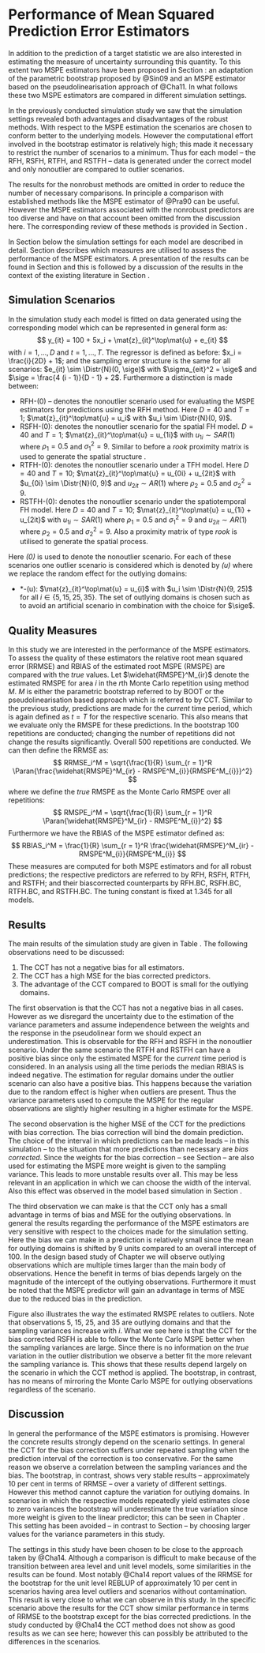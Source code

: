 # Performance of Mean Squared Prediction Error Estimators
\label{sec:results_mse}

In addition to the prediction of a target statistic we are also interested in
estimating the measure of uncertainty surrounding this quantity. To this extent
two MSPE estimators have been proposed in Section \ref{sec:theory_rfh_mse}: an
adaptation of the parametric bootstrap proposed by @Sin09 and an MSPE estimator
based on the pseudolinearisation approach of @Cha11. In what follows these two
MSPE estimators are compared in different simulation settings.

In the previously conducted simulation study we saw that the simulation settings
revealed both advantages and disadvantages of the robust methods. With respect 
to the MSPE estimation the scenarios are chosen to conform better to the 
underlying models. However the computational effort involved in the bootstrap 
estimator is relatively high; this made it necessary to restrict the number 
of scenarios to a minimum. Thus for each model -- the RFH, RSFH, RTFH, and RSTFH
-- data is generated under the correct model and only non\hyp{}outlier are
compared to outlier scenarios.

The results for the non\hyp{}robust methods are omitted in order to reduce the 
number of necessary comparisons. In principle a comparison with established 
methods like the MSPE estimator of @Pra90 can be useful. However the MSPE 
estimators associated with the non\hyp{}robust predictors are too diverse and
have on that account been omitted from the discussion here. The corresponding 
review of these methods is provided in Section
\ref{sec:theory_sae_fh_extensions}.

In Section \ref{sec:results_mse_scenarios} below the simulation settings for
each model are described in detail. Section \ref{sec:results_mse_qm} describes
which measures are utilised to assess the performance of the MSPE estimators. A
presentation of the results can be found in Section 
\ref{sec:results_mse_results} and this is followed by a discussion of the
results in the context of the existing literature in Section
\ref{sec:results_mse_discussion}.


## Simulation Scenarios
\label{sec:results_mse_scenarios}

In the simulation study each model is fitted on data generated using the
corresponding model which can be represented in general form as:
$$
y_{it} = 100 + 5x_i + \mat{z}_{it}^\top\mat{u} + e_{it}
$$
with $i = 1, \dots, D$ and $t = 1, \dots, T$. The regressor is defined as 
before: $x_i = \frac{i}{2D} + 1$; and the sampling error structure is the same 
for all scenarios: $e_{it} \sim \Distr{N}(0, \sige)$ with $\sigma_{eit}^2 = 
\sige$ and $\sige = \frac{4 (i - 1)}{D - 1} + 2$. Furthermore a distinction is
made between:

- RFH-(0) -- denotes the non\hyp{}outlier scenario used for evaluating the MSPE
estimators for predictions using the RFH method. Here $D = 40$ and $T = 1$;
$\mat{z}_{it}^\top\mat{u} = u_i$ with $u_i \sim \Distr{N}(0, 9)$.
- RSFH-(0): denotes the non\hyp{}outlier scenario for the spatial FH model. $D =
40$ and $T = 1$; $\mat{z}_{it}^\top\mat{u} = u_{1i}$ with $u_{1i} \sim SAR(1)$
where $\rho_1 = 0.5$ and $\sigma_1^2 = 9$. Similar to before a *rook* proximity
matrix is used to generate the spatial structure \citep[250]{Biv08}.
- RTFH-(0): denotes the non\hyp{}outlier scenario under a TFH model. Here $D =
40$ and $T = 10$; $\mat{z}_{it}^\top\mat{u} = u_{0i} + u_{2it}$ with $u_{0i}
\sim \Distr{N}(0, 9)$ and $u_{2it} \sim AR(1)$ where $\rho_2 = 0.5$ and
$\sigma_2^2 = 9$.
- RSTFH-(0): denotes the non\hyp{}outlier scenario under the
spatio\hyp{}temporal FH model. Here $D = 40$ and $T = 10$;
$\mat{z}_{it}^\top\mat{u} = u_{1i} + u_{2it}$ with $u_{1i} \sim SAR(1)$ where
$\rho_1 = 0.5$ and $\sigma_1^2 = 9$ and $u_{2it} \sim AR(1)$ where $\rho_2 =
0.5$ and $\sigma_2^2 = 9$. Also a proximity matrix of type *rook* is utilised to
generate the spatial process.

\noindent Here *(0)* is used to denote the non\hyp{}outlier scenario. For each
of these scenarios one outlier scenario is considered which is denoted by *(u)*
where we replace the random effect for the outlying domains:

- *-(u): $\mat{z}_{it}^\top\mat{u} = u_{i}$ with $u_i \sim \Distr{N}(9, 25)$ for
all $i \in \{5, 15, 25, 35\}$. The set of outlying domains is chosen such as to 
avoid an artificial scenario in combination with the choice for $\sige$.

## Quality Measures
\label{sec:results_mse_qm}

In this study we are interested in the performance of the MSPE estimators. To 
assess the quality of these estimators the relative root mean squared error
(RRMSE) and RBIAS of the estimated root MSPE (RMSPE) are compared with the
*true* values. Let $\widehat{RMSPE}^M_{ir}$ denote the estimated RMSPE for area
$i$ in the $r$th Monte Carlo repetition using method $M$. $M$ is either the
parametric bootstrap referred to by BOOT or the pseudolinearisation based
approach which is referred to by CCT. Similar to the previous study, predictions
are made for the *current* time period, which is again defined as $t = T$ for 
the respective scenario. This also means that we evaluate only the RMSPE for 
these predictions. In the bootstrap 100 repetitions are conducted; changing the 
number of repetitions did not change the results significantly. Overall 500
repetitions are conducted. We can then define the RRMSE as:
$$
RRMSE_i^M = \sqrt{\frac{1}{R} \sum_{r = 1}^R \Paran{\frac{\widehat{RMSPE}^M_{ir} - RMSPE^M_{i}}{RMSPE^M_{i}}}^2}
$$
where we define the *true* RMSPE as the Monte Carlo RMSPE over all repetitions:
$$
RMSPE_i^M = \sqrt{\frac{1}{R} \sum_{r = 1}^R \Paran{\widehat{RMSPE}^M_{ir} - RMSPE^M_{i}}^2}
$$
Furthermore we have the RBIAS of the MSPE
estimator defined as:
$$
RBIAS_i^M = \frac{1}{R} \sum_{r = 1}^R \frac{\widehat{RMSPE}^M_{ir} - RMSPE^M_{i}}{RMSPE^M_{i}}
$$
These measures are computed for both MSPE estimators and for all robust 
predictions; the respective predictors are referred to by RFH, RSFH, RTFH, and 
RSTFH; and their bias\hyp{}corrected counterparts by RFH.BC, RSFH.BC, RTFH.BC,
and RSTFH.BC. The tuning constant is fixed at 1.345 for all models.

## Results
\label{sec:results_mse_results}

The main results of the simulation study are given in Table
\ref{tab:mse_performace}. The following observations need to be discussed:

1. The CCT has not a negative bias for all estimators.
2. The CCT has a high MSE for the bias corrected predictors.
3. The advantage of the CCT compared to BOOT is small for the outlying domains.

\input{tabs/mse_template.tex}

The first observation is that the CCT has not a negative bias in all cases. 
However as we disregard the uncertainty due to the estimation of the variance 
parameters and assume independence between the weights and the response in the 
pseudolinear form we should expect an underestimation. This is observable for the RFH and RSFH in 
the non\hyp{}outlier scenario. Under the same scenario the 
RTFH and RSTFH can have a positive bias since only the estimated MSPE for the 
*current* time period is considered. In an analysis using all the time periods
the median RBIAS is indeed negative. The estimation for regular domains under
the outlier scenario can also have a positive bias. This happens because the
variation due to the random effect is higher when outliers are present. Thus the
variance parameters used to compute the MSPE for the regular observations are
slightly higher resulting in a higher estimate for the MSPE.

The second observation is the higher MSE of the CCT for the predictions with 
bias correction. The bias correction will bind the domain prediction. The choice
of the interval in which predictions can be made leads -- in this simulation -- 
to the situation that more predictions than necessary are *bias corrected*. 
Since the weights for the bias correction -- see Section 
\ref{sec:rfhbiascorrection} -- are also used for estimating the MSPE more weight
is given to the sampling variance. This leads to more unstable results over all.
This may be less relevant in an application in which we can choose the width of 
the interval. Also this effect was observed in the model based simulation
in Section \ref{sec:results_predictions}.

The third observation we can make is that the CCT only has a small advantage in
terms of bias and MSE for the outlying observations. In general the results
regarding the performance of the MSPE estimators are very sensitive with respect
to the choices made for the simulation setting. Here the bias we can make in a
prediction is relatively small since the mean for outlying domains is shifted by
9 units compared to an overall intercept of 100. In the design based study
of Chapter \ref{chap:results_design_based} we will observe outlying observations which are multiple times
larger than the main body of observations. Hence the benefit in terms of bias
depends largely on the magnitude of the intercept of the outlying observations.
Furthermore it must be noted that the MSPE predictor will gain an advantage in
terms of MSE due to the reduced bias in the prediction. 

\begin{figure}[htbp]
\centering
\includegraphics[width = \textwidth]{figs/area_level_mse.pdf}
\caption[Estimated Root Mean Squared Prediction Error for the Bias Corrected Robust Spatial FH Model]{\label{fig:area_level_mse}Estimated Root Mean Squared Prediction Error for the Bias Corrected Robust Spatial FH Model. Compared are the bootstrap (BOOT.BC) and the pseudolinearisation\hyp{}based estimator (CCT.BC) with the Monte Carlo MSPE (MC.BC).}
\end{figure}

Figure \ref{fig:area_level_mse} also illustrates the way the estimated RMSPE relates
to outliers. Note that observations 5, 15, 25, and 35 are outlying domains and 
that the sampling variances increase with $i$. What we see here is that the CCT 
for the bias corrected RSFH is able to follow the Monte Carlo MSPE better when 
the sampling variances are large. Since there is no information on the *true* 
variation in the outlier distribution we observe a better fit the more relevant 
the sampling variance is. This shows that these results depend largely on the
scenario in which the CCT method is applied. The bootstrap, in contrast, has no
means of mirroring the Monte Carlo MSPE for outlying observations regardless of
the scenario.


## Discussion
\label{sec:results_mse_discussion}

In general the performance of the MSPE estimators is promising. However the 
concrete results strongly depend on the scenario settings. In general the CCT
for the bias correction suffers under repeated sampling when the prediction
interval of the correction is too conservative. For the same reason we observe a
correlation between the sampling variances and the bias. The bootstrap, in
contrast, shows very stable results -- approximately 10 per cent in terms of
RRMSE -- over a variety of different settings. However this method cannot
capture the variation for outlying domains. In scenarios in which the respective
models repeatedly yield estimates close to zero variances the bootstrap will
underestimate the true variation since more weight is given to the linear
predictor; this can be seen in Chapter \ref{chap:results_design_based}. This
setting has been avoided -- in contrast to Section \ref{sec:results_predictions}
-- by choosing larger values for the variance parameters in this study.

The settings in this study have been chosen to be close to the approach taken by
@Cha14. Although a comparison is difficult to make because of the transition 
between area level and unit level models, some similarities in the results can
be found. Most notably @Cha14 report values of the RRMSE for the bootstrap for
the unit level REBLUP of approximately 10 per cent in scenarios having area
level outliers and scenarios without contamination. This result is very close to
what we can observe in this study. In the specific scenario above the results
for the CCT show similar performance in terms of RRMSE to the bootstrap except
for the bias corrected predictions. In the study conducted by @Cha14 the CCT
method does not show as good results as we can see here; however this can
possibly be attributed to the differences in the scenarios.

